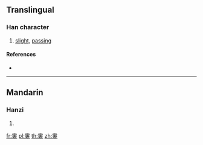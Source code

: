 {{character info/new}}
==Translingual==

===Han character===
{{Han char|rn=173|rad=雨|as=08|sn=16|four=10406|canj=MBJLV}}

# [[slight]], [[passing]]

====References====
* {{Han ref|kx=1375.090|dkj=42313|dj=1884.110|hdz=64067.060|uh=970B|ud=38667|bh=EC51|bd=60497}}

----

==Mandarin==

===Hanzi===
{{cmn-hanzi|pin=[[qī]] ([[qi1]])|wg=ch'i<sup>1</sup>}}

# {{defn|lang=cmn|sort=雨08}}

[[fr:霋]]
[[pl:霋]]
[[th:霋]]
[[zh:霋]]